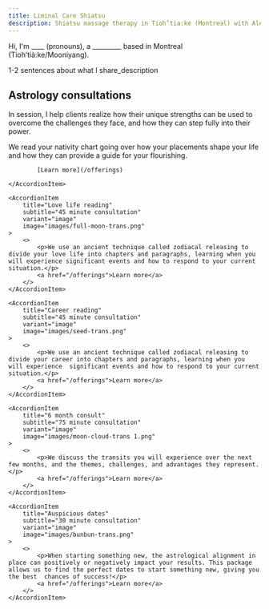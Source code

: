 ```yaml
---
title: Liminal Care Shiatsu
description: Shiatsu massage therapy in Tioh’tia:ke (Montreal) with Alex Nawotka
---
```


Hi, I'm ____ (pronouns), a _________ based in Montreal (Tioh’tià:ke/Mooniyang).

1-2 sentences about what I share_description

## Astrology consultations
In session, I help clients realize how their unique strengths can be used to overcome the challenges they face, and how they can step fully into their power. 

<Accordion>
	<AccordionItem
		title="Birth chart consult"
		subtitle="75 minute consultation"
		variant="image"
		image="images/stars-moon-trans 1.png"
	>
			We read your nativity chart going over how your placements shape  your life and how they can provide a guide for your flourishing.
			
			[Learn more](/offerings)

	</AccordionItem>

	<AccordionItem
		title="Love life reading"
		subtitle="45 minute consultation"
		variant="image"
		image="images/full-moon-trans.png"
	>
		<>
			<p>We use an ancient technique called zodiacal releasing to divide your love life into chapters and paragraphs, learning when you will experience significant events and how to respond to your current situation.</p>
			<a href="/offerings">Learn more</a>
		</>
	</AccordionItem>

	<AccordionItem
		title="Career reading"
		subtitle="45 minute consultation"
		variant="image"
		image="images/seed-trans.png"
	>
		<>
			<p>We use an ancient technique called zodiacal releasing to divide your career into chapters and paragraphs, learning when you will experience  significant events and how to respond to your current situation.</p>
			<a href="/offerings">Learn more</a>
		</>
	</AccordionItem>

	<AccordionItem
		title="6 month consult"
		subtitle="75 minute consultation"
		variant="image"
		image="images/moon-cloud-trans 1.png"
	>
		<>
			<p>We discuss the transits you will experience over the next few months, and the themes, challenges, and advantages they represent.</p>
			<a href="/offerings">Learn more</a>
		</>
	</AccordionItem>

	<AccordionItem
		title="Auspicious dates"
		subtitle="30 minute consultation"
		variant="image"
		image="images/bunbun-trans.png"
	>
		<>
			<p>When starting something new, the astrological alignment in place can positively or negatively impact your results. This package allows us to find the perfect dates to start something new, giving you the best  chances of success!</p>
			<a href="/offerings">Learn more</a>
		</>
	</AccordionItem>
</Accordion>